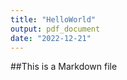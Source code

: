---
title: "HelloWorld"
output: pdf_document
date: "2022-12-21"
---

##This is a Markdown file
